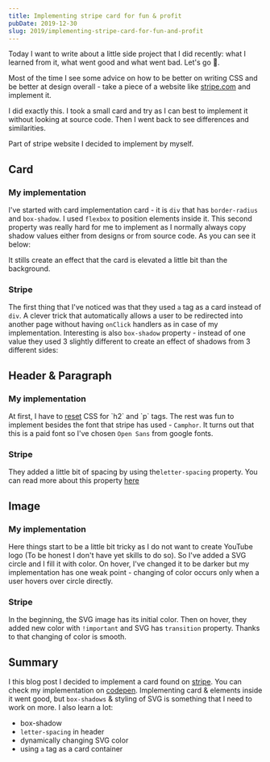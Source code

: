 ```yaml
---
title: Implementing stripe card for fun & profit
pubDate: 2019-12-30
slug: 2019/implementing-stripe-card-for-fun-and-profit
---
```



Today I want to write about a little side project that I did recently: what I learned from it, what went good and what went bad. Let's go 🎉.

Most of the time I see some advice on how to be better on writing CSS and be better at design overall - take a piece of a website like [stripe.com](https://stripe.com/en-pl) and implement it.

I did exactly this. I took a small card and try as I can best to implement it without looking at source code. Then I went back to see differences and similarities.

<BlogPostImage src="2019-12-30-third" alt="Stripe" />

Part of stripe website I decided to implement by myself.

## Card

### My implementation

I've started with card implementation card - it is `div` that has `border-radius` and `box-shadow`. I used `flexbox` to position elements inside it. This second property was really hard for me to implement as I normally always copy shadow values either from designs or from source code. As you can see it below:

<BlogPostImage src="2019-12-30-first" alt="My card" />

It stills create an effect that the card is elevated a little bit than the background.

### Stripe

The first thing that I've noticed was that they used `a` tag as a card instead of `div`. A clever trick that automatically allows a user to be redirected into another page without having `onClick` handlers as in case of my implementation. Interesting is also `box-shadow` property - instead of one value they used 3 slightly different to create an effect of shadows from 3 different sides:

<BlogPostImage src="2019-12-30-second" alt="Box shadow" />

## Header & Paragraph

### My implementation

At first, I have to [reset](<[https://meyerweb.com/eric/tools/css/reset/](https://meyerweb.com/eric/tools/css/reset/)>) CSS for `h2` and `p` tags. The rest was fun to implement besides the font that stripe has used - `Camphor`. It turns out that this is a paid font so I've chosen `Open Sans` from google fonts.

### Stripe

They added a little bit of spacing by using the`letter-spacing` property. You can read more about this property [here](<[https://css-tricks.com/almanac/properties/l/letter-spacing/](https://css-tricks.com/almanac/properties/l/letter-spacing/)>)

## Image

### My implementation

Here things start to be a little bit tricky as I do not want to create YouTube logo (To be honest I don't have yet skills to do so). So I've added a SVG circle and I fill it with color. On hover, I've changed it to be darker but my implementation has one weak point - changing of color occurs only when a user hovers over circle directly.

<BlogPostImage src="2019-12-30-animation" alt="Animation" />

### Stripe

In the beginning, the SVG image has its initial color. Then on hover, they added new color with `!important` and SVG has `transition` property. Thanks to that changing of color is smooth.

## Summary

I this blog post I decided to implement a card found on [stripe](https://stripe.com/en-pl). You can check my implementation on [codepen](https://codepen.io/krzysztofzuraw/pen/OJPLRbp). Implementing card & elements inside it went good, but `box-shadows` & styling of SVG is something that I need to work on more. I also learn a lot:

- box-shadow
- `letter-spacing` in header
- dynamically changing SVG color
- using `a` tag as a card container
